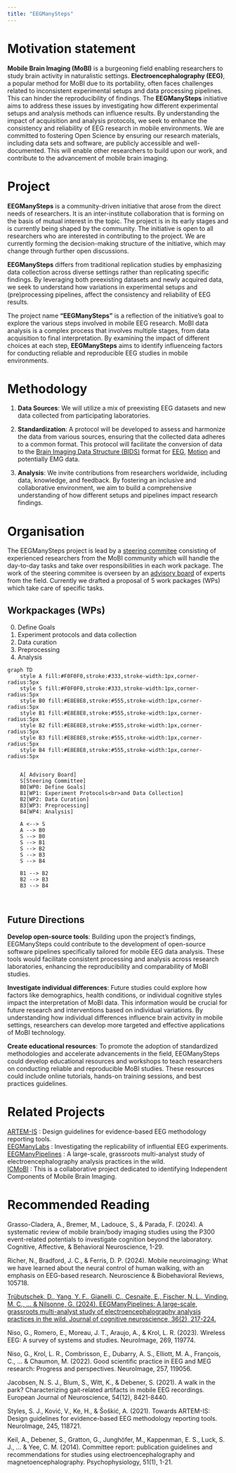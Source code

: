 ```yaml
---
title: "EEGManySteps"
---
```


#  Motivation statement 
**Mobile Brain Imaging (MoBI)** is a burgeoning field enabling researchers to study brain activity in naturalistic settings. **Electroencephalography (EEG)**, a popular method for MoBI due to its portability, often faces challenges related to inconsistent experimental setups and data processing pipelines. This can hinder the reproducibility of findings.
The **EEGManySteps** initiative aims to address these issues by investigating how different experimental setups and analysis methods can influence results. By understanding the impact of acquisition and analysis protocols, we seek to enhance the consistency and reliability of EEG research in mobile environments.
We are committed to fostering Open Science by ensuring our research materials, including data sets and software, are publicly accessible and well-documented. This will enable other researchers to build upon our work, and contribute to the advancement of mobile brain imaging.

# Project
**EEGManySteps** is a community-driven initiative that arose from the direct needs of researchers. It is an inter-institute collaboration that is forming on the basis of mutual interest in the topic. The project is in its early stages and is currently being shaped by the community. The initiative is open to all researchers who are interested in contributing to the project. We are currently forming the decision-making structure of the initiative, which may change through further open discussions.

**EEGManySteps** differs from traditional replication studies by emphasizing data collection across diverse settings rather than replicating specific findings. By leveraging both preexisting datasets and newly acquired data, we seek to understand how variations in experimental setups and (pre)processing pipelines, affect the consistency and reliability of EEG results. 

The project name **"EEGManySteps"** is a reflection of the initiative's goal to explore the various steps involved in mobile EEG research. MoBI data analysis is a complex process that involves multiple stages, from data acquisition to final interpretation. By examining the impact of different choices at each step, **EEGManySteps** aims to identify influenceing factors for conducting reliable and reproducible EEG studies in mobile environments. 


# Methodology

1. **Data Sources**: We will utilize a mix of preexisting EEG datasets and new data collected from participating laboratories. 

2. **Standardization**: A protocol will be developed to assess and harmonize the data from various sources, ensuring that the collected data adheres to a common format. This protocol will facilitate the conversion of data to the [Brain Imaging Data Structure (BIDS)](https://bids-specification.readthedocs.io/en/stable/) format for [EEG](https://www.nature.com/articles/s41597-019-0104-8), [Motion](https://www.nature.com/articles/s41597-024-03559-8) and potentially EMG data.

3. **Analysis**: We invite contributions from researchers worldwide, including data, knowledge, and feedback. By fostering an inclusive and collaborative environment, we aim to build a comprehensive understanding of how different  setups and pipelines impact research findings.


# Organisation

The EEGManySteps project is lead by a [steering commitee](./team.qmd#steering-committee-members) consisting of experienced researchers from the MoBI community which will handle the day-to-day tasks and take over responsibilities in each work package. The work of the steering commitee is overseen by an [advisory board](./team.qmd#advisory-board-members) of experts from the field. Currently we drafted a proposal of 5 work packages (WPs) which take care of specific tasks.

## Workpackages (WPs)
0. Define Goals
1. Experiment protocols and data collection
2. Data curation
3. Preprocessing
4. Analysis


```mermaid
graph TD
    style A fill:#F0F0F0,stroke:#333,stroke-width:1px,corner-radius:5px
    style S fill:#F0F0F0,stroke:#333,stroke-width:1px,corner-radius:5px
    style B0 fill:#E8E8E8,stroke:#555,stroke-width:1px,corner-radius:5px
    style B1 fill:#E8E8E8,stroke:#555,stroke-width:1px,corner-radius:5px
    style B2 fill:#E8E8E8,stroke:#555,stroke-width:1px,corner-radius:5px
    style B3 fill:#E8E8E8,stroke:#555,stroke-width:1px,corner-radius:5px
    style B4 fill:#E8E8E8,stroke:#555,stroke-width:1px,corner-radius:5px


    A[ Advisory Board]
    S[Steering Committee]
    B0[WP0: Define Goals]
    B1[WP1: Experiment Protocols<br>and Data Collection]
    B2[WP2: Data Curation]
    B3[WP3: Preprocessing]
    B4[WP4: Analysis]

    A <--> S
    A --> B0
    S --> B0
    S --> B1
    S --> B2
    S --> B3
    S --> B4

    B1 --> B2
    B2 --> B3
    B3 --> B4

    

```

## Future Directions
**Develop open-source tools**: Building upon the project's findings, EEGManySteps could contribute to the development of open-source software pipelines specifically tailored for mobile EEG data analysis. These tools would facilitate consistent processing and analysis across research laboratories, enhancing the reproducibility and comparability of MoBI studies.

**Investigate individual differences**: Future studies could explore how factors like demographics, health conditions, or individual cognitive styles impact the interpretation of MoBI data. This information would be crucial for  future research and interventions based on individual variations. By understanding how individual differences influence brain activity in mobile settings, researchers can develop more targeted and effective applications of MoBI technology.

**Create educational resources**: To promote the adoption of standardized methodologies and accelerate advancements in the field, EEGManySteps could develop educational resources and workshops to teach researchers on conducting reliable and reproducible MoBI studies. These resources could include online tutorials, hands-on training sessions, and best practices guidelines.


# Related Projects 
[ARTEM-IS](https://www.incf.org/sig/incf-working-group-artemis) : Design guidelines for evidence-based EEG methodology reporting tools.     
[EEGManyLabs](https://osf.io/yb3pq/)      : Investigating the replicability of influential EEG experiments.     
[EEGManyPipelines](https://eegmanypipelines.github.io/) : A large-scale, grassroots multi-analyst study of electroencephalography analysis practices in the wild.     
[ICMoBI](https://www.icmobi.org/)         : This is a collaborative project dedicated to identifying Independent Components of Mobile Brain Imaging.      

# Recommended Reading 
Grasso-Cladera, A., Bremer, M., Ladouce, S., & Parada, F. (2024). A systematic review of mobile brain/body imaging studies using the P300 event-related potentials to investigate cognition beyond the laboratory. Cognitive, Affective, & Behavioral Neuroscience, 1-29.

Richer, N., Bradford, J. C., & Ferris, D. P. (2024). Mobile neuroimaging: What we have learned about the neural control of human walking, with an emphasis on EEG-based research. Neuroscience & Biobehavioral Reviews, 105718.

[Trübutschek, D., Yang, Y. F., Gianelli, C., Cesnaite, E., Fischer, N. L., Vinding, M. C., ... & Nilsonne, G. (2024). EEGManyPipelines: A large-scale, grassroots multi-analyst study of electroencephalography analysis practices in the wild. Journal of cognitive neuroscience, 36(2), 217-224.](https://direct.mit.edu/jocn/article/36/2/217/118308/EEGManyPipelines-A-Large-scale-Grassroots-Multi)

Niso, G., Romero, E., Moreau, J. T., Araujo, A., & Krol, L. R. (2023). Wireless EEG: A survey of systems and studies. NeuroImage, 269, 119774.

Niso, G., Krol, L. R., Combrisson, E., Dubarry, A. S., Elliott, M. A., François, C., ... & Chaumon, M. (2022). Good scientific practice in EEG and MEG research: Progress and perspectives. NeuroImage, 257, 119056.

Jacobsen, N. S. J., Blum, S., Witt, K., & Debener, S. (2021). A walk in the park? Characterizing gait‐related artifacts in mobile EEG recordings. European Journal of Neuroscience, 54(12), 8421-8440.

Styles, S. J., Ković, V., Ke, H., & Šoškić, A. (2021). Towards ARTEM-IS: Design guidelines for evidence-based EEG methodology reporting tools. NeuroImage, 245, 118721.

Keil, A., Debener, S., Gratton, G., Junghöfer, M., Kappenman, E. S., Luck, S. J., ... & Yee, C. M. (2014). Committee report: publication guidelines and recommendations for studies using electroencephalography and magnetoencephalography. Psychophysiology, 51(1), 1-21.